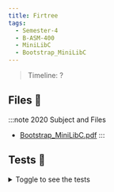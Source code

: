 ```yaml
---
title: Firtree
tags:
  - Semester-4
  - B-ASM-400
  - MiniLibC
  - Bootstrap_MiniLibC
---
```

> Timeline: ?


## Files 📂

:::note 2020 Subject and Files
- [Bootstrap_MiniLibC.pdf](https://github.com/Studio-17/Epitech-Subjects/raw/main/Semester-4/B-ASM-400/MiniLibC/Bootstrap_MiniLibC/Bootstrap_MiniLibC.pdf)
:::

## Tests 🤖
<details>
  <summary>Toggle to see the tests</summary>
  <div>
Yo
  </div>
</details>

